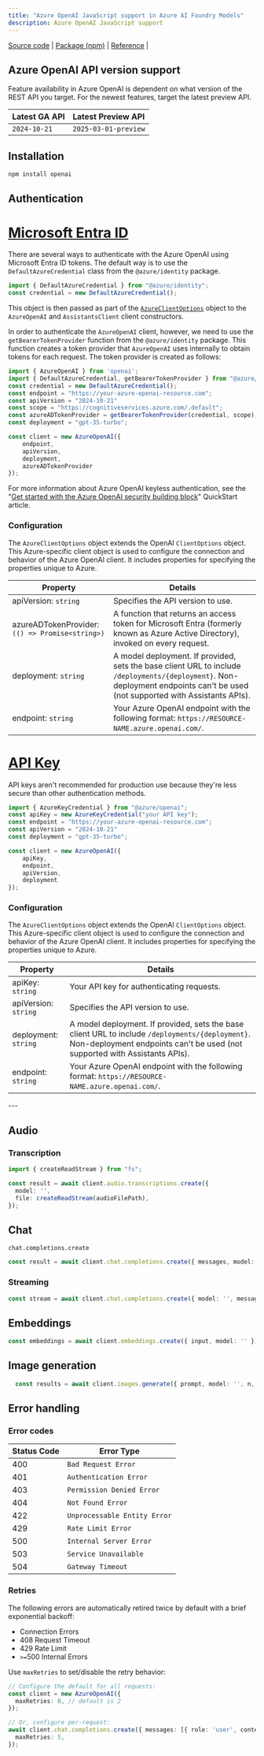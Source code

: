 ```yaml
---
title: "Azure OpenAI JavaScript support in Azure AI Foundry Models"
description: Azure OpenAI JavaScript support
---
```


[Source code](https://github.com/openai/openai-node) | [Package (npm)](https://www.npmjs.com/package/openai) | [Reference](../../reference) |


## Azure OpenAI API version support

Feature availability in Azure OpenAI is dependent on what version of the REST API you target. For the newest features, target the latest preview API.

| Latest GA API | Latest Preview API|
|:-----|:------|
|`2024-10-21` |`2025-03-01-preview`|

## Installation

```cmd
npm install openai
```

## Authentication

# [Microsoft Entra ID](#tab/secure)

There are several ways to authenticate with the Azure OpenAI using Microsoft Entra ID tokens. The default way is to use the `DefaultAzureCredential` class from the `@azure/identity` package.

```typescript
import { DefaultAzureCredential } from "@azure/identity";
const credential = new DefaultAzureCredential();
```

This object is then passed as part of the [`AzureClientOptions`](#configuration) object to the `AzureOpenAI` and `AssistantsClient` client constructors.

In order to authenticate the `AzureOpenAI` client, however, we need to use the `getBearerTokenProvider` function from the `@azure/identity` package. This function creates a token provider that `AzureOpenAI` uses internally to obtain tokens for each request. The token provider is created as follows:

```typescript
import { AzureOpenAI } from 'openai';
import { DefaultAzureCredential, getBearerTokenProvider } from "@azure/identity";
const credential = new DefaultAzureCredential();
const endpoint = "https://your-azure-openai-resource.com";
const apiVersion = "2024-10-21"
const scope = "https://cognitiveservices.azure.com/.default";
const azureADTokenProvider = getBearerTokenProvider(credential, scope);
const deployment = "gpt-35-turbo";

const client = new AzureOpenAI({ 
    endpoint, 
    apiVersion,
    deployment,
    azureADTokenProvider
});
```

For more information about Azure OpenAI keyless authentication, see the "[Get started with the Azure OpenAI security building block](/azure/developer/ai/get-started-securing-your-ai-app?tabs=github-codespaces&pivots=typescript)" QuickStart article. 


### Configuration

The `AzureClientOptions` object extends the OpenAI `ClientOptions` object. This Azure-specific client object is used to configure the connection and behavior of the Azure OpenAI client. It includes properties for specifying the properties unique to Azure.

| Property | Details |
|--|--|
| apiVersion: `string` | Specifies the API version to use. |
| azureADTokenProvider: `(() => Promise<string>)` | A function that returns an access token for Microsoft Entra (formerly known as Azure Active Directory), invoked on every request.|
| deployment: `string` | A model deployment. If provided, sets the base client URL to include `/deployments/{deployment}`. Non-deployment endpoints can't be used (not supported with Assistants APIs).|
| endpoint: `string` | Your Azure OpenAI endpoint with the following format: `https://RESOURCE-NAME.azure.openai.com/`.|

# [API Key](#tab/api-key)

API keys aren't recommended for production use because they're less secure than other authentication methods. 

```typescript
import { AzureKeyCredential } from "@azure/openai";
const apiKey = new AzureKeyCredential("your API key");
const endpoint = "https://your-azure-openai-resource.com";
const apiVersion = "2024-10-21"
const deployment = "gpt-35-turbo";

const client = new AzureOpenAI({ 
    apiKey, 
    endpoint, 
    apiVersion, 
    deployment 
});
```

### Configuration

The `AzureClientOptions` object extends the OpenAI `ClientOptions` object. This Azure-specific client object is used to configure the connection and behavior of the Azure OpenAI client. It includes properties for specifying the properties unique to Azure.

| Property | Details |
|--|--|
| apiKey: `string` | Your API key for authenticating requests. |
| apiVersion: `string` | Specifies the API version to use. |
| deployment: `string` | A model deployment. If provided, sets the base client URL to include `/deployments/{deployment}`. Non-deployment endpoints can't be used (not supported with Assistants APIs).|
| endpoint: `string` | Your Azure OpenAI endpoint with the following format: `https://RESOURCE-NAME.azure.openai.com/`.|


<AzureKeyVault />
---


## Audio

### Transcription

```typescript
import { createReadStream } from "fs";

const result = await client.audio.transcriptions.create({
  model: '',
  file: createReadStream(audioFilePath),
});
```

## Chat

`chat.completions.create`

```typescript
const result = await client.chat.completions.create({ messages, model: '', max_tokens: 100 });
```

### Streaming

```typescript
const stream = await client.chat.completions.create({ model: '', messages, max_tokens: 100, stream: true });
```

## Embeddings

```typescript
const embeddings = await client.embeddings.create({ input, model: '' });
```

## Image generation

```typescript
  const results = await client.images.generate({ prompt, model: '', n, size });
```

## Error handling

### Error codes

| Status Code | Error Type |
|----|---|
| 400         | `Bad Request Error`          |
| 401         | `Authentication Error`       |
| 403         | `Permission Denied Error`    |
| 404         | `Not Found Error`            |
| 422         | `Unprocessable Entity Error` |
| 429         | `Rate Limit Error`           |
| 500         | `Internal Server Error`      |
| 503         | `Service Unavailable`       |
| 504         | `Gateway Timeout` |

### Retries

The following errors are automatically retired twice by default with a brief exponential backoff:

- Connection Errors
- 408 Request Timeout
- 429 Rate Limit
- `>=`500 Internal Errors

Use `maxRetries` to set/disable the retry behavior:

```typescript
// Configure the default for all requests:
const client = new AzureOpenAI({
  maxRetries: 0, // default is 2
});

// Or, configure per-request:
await client.chat.completions.create({ messages: [{ role: 'user', content: 'How can I get the name of the current day in Node.js?' }], model: '' }, {
  maxRetries: 5,
});
```